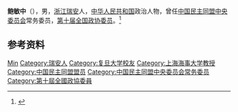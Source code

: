 '''鲍敏中'''（{{bd|1944年|}}），男，[[浙江|浙江]][[瑞安|瑞安]]人，[[中华人民共和国|中华人民共和国]]政治人物，曾任[[中国民主同盟中央委员会|中国民主同盟中央委员会]]常务委员，[[第十届全国政协委员|第十届全国政协委员]]。<ref>{{Cite book|title=中华人民共和国职官志|author=何虎生, 李耀东, 向常福主编|publisher=中国社会出版社|year=2003|isbn=9787800883934|location=北京|pages=}}</ref>

== 参考资料 ==
{{reflist}}

{{中国人物小作品}}
{{中国民主同盟第九届中央委员会}}

{{Authority control}}
{{DEFAULTSORT:Bao鲍}}
[[Category:鮑姓|Min]]
[[Category:瑞安人|Category:瑞安人]]
[[Category:复旦大学校友|Category:复旦大学校友]]
[[Category:上海海事大学教授|Category:上海海事大学教授]]
[[Category:中国民主同盟盟员|Category:中国民主同盟盟员]]
[[Category:中国民主同盟中央委员会常务委员|Category:中国民主同盟中央委员会常务委员]]
[[Category:第十屆全國政協委員|Category:第十屆全國政協委員]]